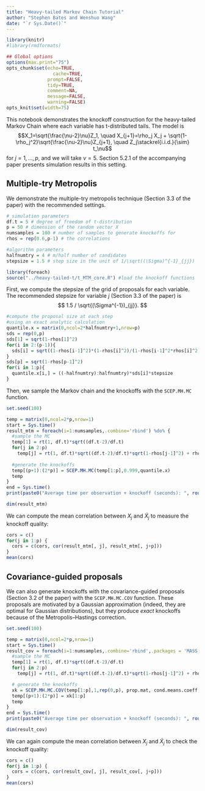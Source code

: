 ```yaml
---
title: "Heavy-tailed Markov Chain Tutorial"
author: "Stephen Bates and Wenshuo Wang"
date: "`r Sys.Date()`"
---
```


```r
library(knitr)
#library(rmdformats)

## Global options
options(max.print="75")
opts_chunk$set(echo=TRUE,
	             cache=TRUE,
               prompt=FALSE,
               tidy=TRUE,
               comment=NA,
               message=FALSE,
               warning=FALSE)
opts_knit$set(width=75)
```

This notebook demonstrates the knockoff construction for the heavy-tailed Markov Chain where each variable has t-distributed tails. The model is
$$X_1=\sqrt{\frac{\nu-2}\nu}Z_1, \quad X_{j+1}=\rho_j X_j + \sqrt{1-\rho_j^2}\sqrt{\frac{\nu-2}\nu}Z_{j+1}, \quad Z_j\stackrel{i.i.d.}{\sim} t_\nu$$
for $j=1,\dots,p$, and we will take $\nu = 5$. Section 5.2.1 of the accompanying paper presents simulation results in this setting.

## Multiple-try Metropolis

We demonstrate the multiple-try metropolis technique (Section 3.3 of the paper) with the recommended settings.

```r
# simulation parameters
df.t = 5 # degree of freedom of t-distribution
p = 50 # dimension of the random vector X
numsamples = 100 # number of samples to generate knockoffs for
rhos = rep(0.6,p-1) # the correlations

#algorithm parameters
halfnumtry = 4 # m/half number of candidates
stepsize = 1.5 # step size in the unit of 1/\sqrt((\Sigma)^{-1}_{jj})
```

```r
library(foreach)
source("../heavy-tailed-t/t_MTM_core.R") #load the knockoff functions
```


First, we compute the stepsize of the grid of proposals for each variable. The recommended stepsize for variable $j$ (Section 3.3 of the paper) is 
$$
1.5 / \sqrt{(\Sigma^{-1})_{jj}}.
$$
```r
#compute the proposal size at each step 
#using an exact analytic calculation
quantile.x = matrix(0,ncol=2*halfnumtry+1,nrow=p)
sds = rep(0,p)
sds[1] = sqrt(1-rhos[1]^2)
for(i in 2:(p-1)){
  sds[i] = sqrt((1-rhos[i-1]^2)*(1-rhos[i]^2)/(1-rhos[i-1]^2*rhos[i]^2))
}
sds[p] = sqrt(1-rhos[p-1]^2)
for(i in 1:p){
  quantile.x[i,] = ((-halfnumtry):halfnumtry)*sds[i]*stepsize
}
```

Then, we sample the Markov chain and the knockoffs with the `SCEP.MH.MC` function.

```r
set.seed(100)

temp = matrix(0,ncol=2*p,nrow=1)
start = Sys.time()
result_mtm = foreach(i=1:numsamples,.combine='rbind') %do% {
  #sample the MC
  temp[1] = rt(1, df.t)*sqrt((df.t-2)/df.t)
  for(j in 2:p)
    temp[j] = rt(1, df.t)*sqrt((df.t-2)/df.t)*sqrt(1-rhos[j-1]^2) + rhos[j-1]*temp[j-1]
  
  #generate the knockoffs
  temp[(p+1):(2*p)] = SCEP.MH.MC(temp[1:p],0.999,quantile.x)
  temp
}
end = Sys.time()
print(paste0("Average time per observation + knockoff (seconds): ", round((end - start) / numsamples, digits = 3)))

dim(result_mtm)
```

We can compute the mean correlation between $X_j$ and $\tilde{X}_j$ to measure the knockoff quality:

```r
cors = c()
for(j in 1:p) {
  cors = c(cors, cor(result_mtm[, j], result_mtm[, j+p]))
}
mean(cors)
```

## Covariance-guided proposals

We can also generate knockoffs with the covariance-guided proposals (Section 3.2 of the paper) with the `SCEP.MH.MC.COV` function. These proposals are motivated by a Gaussian approximation (indeed, they are optimal for Gaussian distributions), but they produce *exact* knockoffs because of the Metropolis--Hastings correction.

```r
set.seed(100)

temp = matrix(0,ncol=2*p,nrow=1)
start = Sys.time()
result_cov = foreach(i=1:numsamples,.combine='rbind',.packages = 'MASS') %do% {
  #sample the MC
  temp[1] = rt(1, df.t)*sqrt((df.t-2)/df.t)
  for(j in 2:p)
    temp[j] = rt(1, df.t)*sqrt((df.t-2)/df.t)*sqrt(1-rhos[j-1]^2) + rhos[j-1]*temp[j-1]

  # generate the knockoffs
  xk = SCEP.MH.MC.COV(temp[1:p],1,rep(0,p), prop.mat, cond.means.coeff, cond.vars)
  temp[(p+1):(2*p)] = xk[1:p]
  temp
}
end = Sys.time()
print(paste0("Average time per observation + knockoff (seconds): ", round((end - start) / numsamples, digits = 3)))

dim(result_cov)
```

We can again compute the mean correlation between $X_j$ and $\tilde{X}_j$ to check the knockoff quality:

```r
cors = c()
for(j in 1:p) {
  cors = c(cors, cor(result_cov[, j], result_cov[, j+p]))
}
mean(cors)
```
